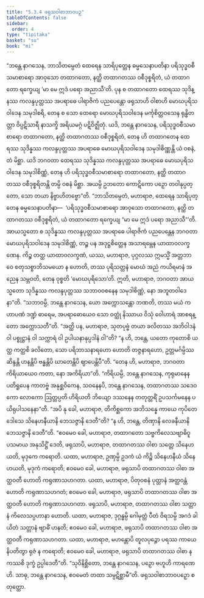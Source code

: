 ```yaml
---
title: "5.3.4 ဖရုသဝါစာဘာဝပဉှ"
tableOfContents: false
sidebar:
  order: 4
type: "tipitaka"
basket: "su"
book: "mi"
---
```



<DynamicBreadcrumb />

<Division number="141" book="mi" e="ch" v="28">

<Paragraph number="784" book="mi">
“ဘန္တေ နာဂသေန, ဘာသိတမ္ပေတံ ထေရေန သာရိပုတ္တေန ဓမ္မသေနာပတိနာ ပရိသုဒ္ဓဝစီသမာစာရော အာဝုသော တထာဂတော, နတ္ထိ တထာဂတဿ ဝစီဒုစ္စရိတံ, ယံ တထာဂတော ရက္ခေယျ ‘မာ မေ ဣဒံ ပရော အညာသီ’တိ. ပုန စ တထာဂတော ထေရဿ သုဒိန္နဿ ကလန္ဒပုတ္တဿ အပရာဓေ ပါရာဇိကံ ပညပေန္တော ဖရုသာဟိ ဝါစာဟိ မောဃပုရိသဝါဒေန သမုဒါစရိ, တေန စ သော ထေရော မောဃပုရိသဝါဒေန မင်္ကုစိတ္တဝသေန ရုန္ဓိတတ္တာ ဝိပ္ပဋိသာရီ နာသက္ခိ အရိယမဂ္ဂံ ပဋိဝိဇ္ဈိတုံ. ယဒိ, ဘန္တေ နာဂသေန, ပရိသုဒ္ဓဝစီသမာစာရော တထာဂတော, နတ္ထိ တထာဂတဿ ဝစီဒုစ္စရိတံ, တေန ဟိ တထာဂတေန ထေရဿ သုဒိန္နဿ ကလန္ဒပုတ္တဿ အပရာဓေ မောဃပုရိသဝါဒေန သမုဒါစိဏ္ဏန္တိ ယံ ဝစနံ, တံ မိစ္ဆာ. ယဒိ ဘဂဝတာ ထေရဿ သုဒိန္နဿ ကလန္ဒပုတ္တဿ အပရာဓေ မောဃပုရိသဝါဒေန သမုဒါစိဏ္ဏံ, တေန ဟိ ပရိသုဒ္ဓဝစီသမာစာရော တထာဂတော, နတ္ထိ တထာဂတဿ ဝစီဒုစ္စရိတန္တိ တမ္ပိ ဝစနံ မိစ္ဆာ. အယမ္ပိ ဥဘတော ကောဋိကော ပဉှော တဝါနုပ္ပတ္တော, သော တယာ နိဗ္ဗာဟိတဗ္ဗော”တိ.
</Paragraph>

<Paragraph number="785" book="mi">
“ဘာသိတမ္ပေတံ, မဟာရာဇ, ထေရေန သာရိပုတ္တေန ဓမ္မသေနာပတိနာ—  ‘ပရိသုဒ္ဓဝစီသမာစာရော အာဝုသော တထာဂတော, နတ္ထိ တထာဂတဿ ဝစီဒုစ္စရိတံ, ယံ တထာဂတော ရက္ခေယျ “မာ မေ ဣဒံ ပရော အညာသီ”’တိ. အာယသ္မတော စ သုဒိန္နဿ ကလန္ဒပုတ္တဿ အပရာဓေ ပါရာဇိကံ ပညပေန္တေန ဘဂဝတာ မောဃပုရိသဝါဒေန သမုဒါစိဏ္ဏံ, တဉ္စ ပန အဒုဋ္ဌစိတ္တေန အသာရမ္ဘေန ယာထာဝလက္ခဏေန. ကိဉ္စ တတ္ထ ယာထာဝလက္ခဏံ, ယဿ, မဟာရာဇ, ပုဂ္ဂလဿ ဣမသ္မိံ အတ္တဘာဝေ စတုသစ္စာဘိသမယော န ဟောတိ, တဿ ပုရိသတ္တနံ မောဃံ အညံ ကယိရမာနံ အညေန သမ္ဘဝတိ, တေန ဝုစ္စတိ ‘မောဃပုရိသော’တိ. ဣတိ, မဟာရာဇ, ဘဂဝတာ အာယသ္မတော သုဒိန္နဿ ကလန္ဒပုတ္တဿ သဘာဝဝစနေန သမုဒါစိဏ္ဏံ, နော အဘူတဝါဒေနာ”တိ.
</Paragraph>

<Paragraph number="786" book="mi">
“သဘာဝမ္ပိ, ဘန္တေ နာဂသေန, ယော အက္ကောသန္တော ဘဏတိ, တဿ မယံ ကဟာပဏံ ဒဏ္ဍံ ဓာရေမ, အပရာဓောယေဝ သော ဝတ္ထုံ နိဿာယ ဝိသုံ ဝေါဟာရံ အာစရန္တော အက္ကောသတီ”တိ. “အတ္ထိ ပန, မဟာရာဇ, သုတပုဗ္ဗံ တယာ ခလိတဿ အဘိဝါဒနံ ဝါ ပစ္စုဋ္ဌာနံ ဝါ သက္ကာရံ ဝါ ဥပါယနာနုပ္ပဒါနံ ဝါ”တိ? “န ဟိ, ဘန္တေ, ယတော ကုတောစိ ယတ္ထ ကတ္ထစိ ခလိတော, သော ပရိဘာသနာရဟော ဟောတိ တဇ္ဇနာရဟော, ဥတ္တမင်္ဂမ္ပိဿ ဆိန္ဒန္တိ ဟနန္တိပိ ဗန္ဓန္တိပိ ဃာတေန္တိပိ ဈာပေန္တိပီ”တိ. “တေန ဟိ, မဟာရာဇ, ဘဂဝတာ ကိရိယာယေဝ ကတာ, နော အကိရိယာ”တိ.
</Paragraph>

<Paragraph number="787" book="mi">
“ကိရိယမ္ပိ, ဘန္တေ နာဂသေန, ကုရုမာနေန ပတိရူပေန ကာတဗ္ဗံ အနုစ္ဆဝိကေန, သဝနေနပိ, ဘန္တေ နာဂသေန, တထာဂတဿ သဒေဝကော လောကော ဩတ္တပ္ပတိ ဟိရိယတိ ဘိယျော ဒဿနေန တတုတ္တရိံ ဥပသင်္ကမနေန ပယိရုပါသနေနာ”တိ. “အပိ နု ခေါ, မဟာရာဇ, တိကိစ္ဆကော အဘိသန္နေ ကာယေ ကုပိတေ ဒေါသေ သိနေဟနီယာနိ ဘေသဇ္ဇာနိ ဒေတီ”တိ? “န ဟိ, ဘန္တေ, တိဏှာနိ လေခနီယာနိ ဘေသဇ္ဇာနိ ဒေတီ”တိ. “ဧဝမေဝ ခေါ, မဟာရာဇ, တထာဂတော သဗ္ဗကိလေသဗျာဓိဝူပသမာယ အနုသိဋ္ဌိံ ဒေတိ, ဖရုသာပိ, မဟာရာဇ, တထာဂတဿ ဝါစာ သတ္တေ သိနေဟယတိ, မုဒုကေ ကရောတိ. ယထာ, မဟာရာဇ, ဥဏှမ္ပိ ဥဒကံ ယံ ကိဉ္စိ သိနေဟနီယံ သိနေဟယတိ, မုဒုကံ ကရောတိ; ဧဝမေဝ ခေါ, မဟာရာဇ, ဖရုသာပိ တထာဂတဿ ဝါစာ အတ္ထဝတီ ဟောတိ ကရုဏာသဟဂတာ. ယထာ, မဟာရာဇ, ပိတုဝစနံ ပုတ္တာနံ အတ္ထဝန္တံ ဟောတိ ကရုဏာသဟဂတံ; ဧဝမေဝ ခေါ, မဟာရာဇ, ဖရုသာပိ တထာဂတဿ ဝါစာ အတ္ထဝတီ ဟောတိ ကရုဏာသဟဂတာ. ဖရုသာပိ, မဟာရာဇ, တထာဂတဿ ဝါစာ သတ္တာနံ ကိလေသပ္ပဟာနာ ဟောတိ. ယထာ, မဟာရာဇ, ဒုဂ္ဂန္ဓမ္ပိ ဂေါမုတ္တံ ပီတံ ဝိရသမ္ပိ အဂဒံ ခါယိတံ သတ္တာနံ ဗျာဓိံ ဟနတိ; ဧဝမေဝ ခေါ, မဟာရာဇ, ဖရုသာပိ တထာဂတဿ ဝါစာ အတ္ထဝတီ ကရုဏာသဟဂတာ. ယထာ, မဟာရာဇ, မဟန္တောပိ တူလပုဉ္ဇော ပရဿ ကာယေ နိပတိတွာ ရုဇံ န ကရောတိ; ဧဝမေဝ ခေါ, မဟာရာဇ, ဖရုသာပိ တထာဂတဿ ဝါစာ န ကဿစိ ဒုက္ခံ ဥပ္ပါဒေတီ”တိ. “သုဝိနိစ္ဆိတော, ဘန္တေ နာဂသေန, ပဉှော ဗဟူဟိ ကာရဏေဟိ. သာဓု, ဘန္တေ နာဂသေန, ဧဝမေတံ တထာ သမ္ပဋိစ္ဆာမီ”တိ.

</Paragraph>
</Division>

<Paragraph number="788" type="center" book="mi">
ဖရုသဝါစာဘာဝပဉှော စတုတ္ထော.
</Paragraph>